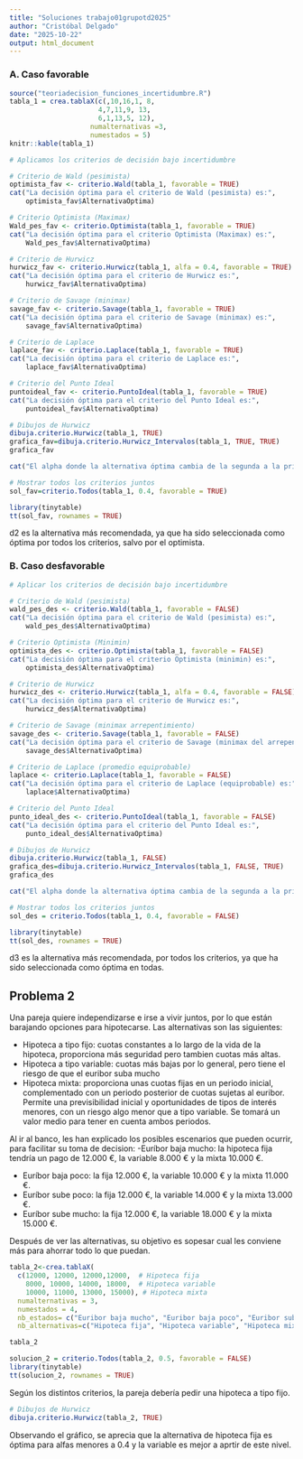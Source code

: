 ```yaml
---
title: "Soluciones trabajo01grupotd2025"
author: "Cristóbal Delgado"
date: "2025-10-22"
output: html_document
---
```


### A. Caso favorable

```r
source("teoriadecision_funciones_incertidumbre.R")
tabla_1 = crea.tablaX(c(,10,16,1, 8,
                      4,7,11,9, 13,
                      6,1,13,5, 12),
                    numalternativas =3,
                    numestados = 5)
knitr::kable(tabla_1)

# Aplicamos los criterios de decisión bajo incertidumbre

# Criterio de Wald (pesimista)
optimista_fav <- criterio.Wald(tabla_1, favorable = TRUE)
cat("La decisión óptima para el criterio de Wald (pesimista) es:",
    optimista_fav$AlternativaOptima)

# Criterio Optimista (Maximax)
Wald_pes_fav <- criterio.Optimista(tabla_1, favorable = TRUE)
cat("La decisión óptima para el criterio Optimista (Maximax) es:",
    Wald_pes_fav$AlternativaOptima)

# Criterio de Hurwicz
hurwicz_fav <- criterio.Hurwicz(tabla_1, alfa = 0.4, favorable = TRUE)
cat("La decisión óptima para el criterio de Hurwicz es:",
    hurwicz_fav$AlternativaOptima)

# Criterio de Savage (minimax)
savage_fav <- criterio.Savage(tabla_1, favorable = TRUE)
cat("La decisión óptima para el criterio de Savage (minimax) es:",
    savage_fav$AlternativaOptima)

# Criterio de Laplace
laplace_fav <- criterio.Laplace(tabla_1, favorable = TRUE)
cat("La decisión óptima para el criterio de Laplace es:",
    laplace_fav$AlternativaOptima)

# Criterio del Punto Ideal
puntoideal_fav <- criterio.PuntoIdeal(tabla_1, favorable = TRUE)
cat("La decisión óptima para el criterio del Punto Ideal es:",
    puntoideal_fav$AlternativaOptima)

# Dibujos de Hurwicz
dibuja.criterio.Hurwicz(tabla_1, TRUE)
grafica_fav=dibuja.criterio.Hurwicz_Intervalos(tabla_1, TRUE, TRUE)
grafica_fav

cat("El alpha donde la alternativa óptima cambia de la segunda a la primera es: ",grafica_fav$PuntosDeCorte)

```

```r

# Mostrar todos los criterios juntos
sol_fav=criterio.Todos(tabla_1, 0.4, favorable = TRUE)

library(tinytable)
tt(sol_fav, rownames = TRUE)

```

d2 es la alternativa más recomendada, ya que ha sido seleccionada como óptima por todos los criterios, salvo por el optimista.

### B. Caso desfavorable

```r
# Aplicar los criterios de decisión bajo incertidumbre

# Criterio de Wald (pesimista)
wald_pes_des <- criterio.Wald(tabla_1, favorable = FALSE)
cat("La decisión óptima para el criterio de Wald (pesimista) es:",
    wald_pes_des$AlternativaOptima)

# Criterio Optimista (Minimin)
optimista_des <- criterio.Optimista(tabla_1, favorable = FALSE)
cat("La decisión óptima para el criterio Optimista (minimin) es:",
    optimista_des$AlternativaOptima)

# Criterio de Hurwicz
hurwicz_des <- criterio.Hurwicz(tabla_1, alfa = 0.4, favorable = FALSE)
cat("La decisión óptima para el criterio de Hurwicz es:",
    hurwicz_des$AlternativaOptima)

# Criterio de Savage (minimax arrepentimiento)
savage_des <- criterio.Savage(tabla_1, favorable = FALSE)
cat("La decisión óptima para el criterio de Savage (minimax del arrepentimiento) es:",
    savage_des$AlternativaOptima)

# Criterio de Laplace (promedio equiprobable)
laplace <- criterio.Laplace(tabla_1, favorable = FALSE)
cat("La decisión óptima para el criterio de Laplace (equiprobable) es:",
    laplace$AlternativaOptima)

# Criterio del Punto Ideal
punto_ideal_des <- criterio.PuntoIdeal(tabla_1, favorable = FALSE)
cat("La decisión óptima para el criterio del Punto Ideal es:",
    punto_ideal_des$AlternativaOptima)

# Dibujos de Hurwicz
dibuja.criterio.Hurwicz(tabla_1, FALSE)
grafica_des=dibuja.criterio.Hurwicz_Intervalos(tabla_1, FALSE, TRUE)
grafica_des

cat("El alpha donde la alternativa óptima cambia de la segunda a la primera es: ",grafica_des$PuntosDeCorte)

```

```r
# Mostrar todos los criterios juntos
sol_des = criterio.Todos(tabla_1, 0.4, favorable = FALSE)

library(tinytable)
tt(sol_des, rownames = TRUE)

```

d3 es la alternativa más recomendada, por todos los criterios, ya que ha sido seleccionada como óptima en todas.
\newpage

## Problema 2

Una pareja quiere independizarse e irse a vivir juntos, por lo que están barajando opciones para hipotecarse. Las alternativas son las siguientes:

- Hipoteca a tipo fijo: cuotas constantes a lo largo de la vida de la hipoteca, proporciona más seguridad pero tambien cuotas más altas.
- Hipoteca a tipo variable: cuotas más bajas por lo general, pero tiene el riesgo de que el euribor suba mucho
- Hipoteca mixta: proporciona unas cuotas fijas en un periodo inicial, complementado con un periodo posterior de cuotas sujetas al euribor. Permite una previsibilidad inicial y oportunidades de tipos de interés menores, con un riesgo algo menor que a tipo variable. Se tomará un valor medio para tener en cuenta ambos periodos.

Al ir al banco, les han explicado los posibles escenarios que pueden ocurrir, para facilitar su toma de decision:
-Euríbor baja mucho: la hipoteca fija tendría un pago de 12.000 €, la variable 8.000 € y la mixta 10.000 €.

- Euríbor baja poco: la fija 12.000 €, la variable 10.000 € y la mixta 11.000 €.
- Euríbor sube poco: la fija 12.000 €, la variable 14.000 € y la mixta 13.000 €.
- Euríbor sube mucho: la fija 12.000 €, la variable 18.000 € y la mixta 15.000 €.

Después de ver las alternativas, su objetivo es sopesar cual les conviene más para ahorrar todo lo que puedan.

```r
tabla_2<-crea.tablaX(
  c(12000, 12000, 12000,12000,  # Hipoteca fija
    8000, 10000, 14000, 18000,  # Hipoteca variable
    10000, 11000, 13000, 15000), # Hipoteca mixta
  numalternativas = 3,
  numestados = 4,
  nb_estados= c("Euribor baja mucho", "Euribor baja poco", "Euribor sube poco", "Euribor sube mucho"),
  nb_alternativas=c("Hipoteca fija", "Hipoteca variable", "Hipoteca mixta") )

tabla_2

solucion_2 = criterio.Todos(tabla_2, 0.5, favorable = FALSE)
library(tinytable)
tt(solucion_2, rownames = TRUE)

```

Según los distintos criterios, la pareja debería pedir una hipoteca a tipo fijo.

```r
# Dibujos de Hurwicz
dibuja.criterio.Hurwicz(tabla_2, TRUE)

```

Observando el gráfico, se aprecia  que la alternativa de hipoteca fija es óptima para alfas menores a 0.4 y la variable es mejor a aprtir de este nivel.

\newpage